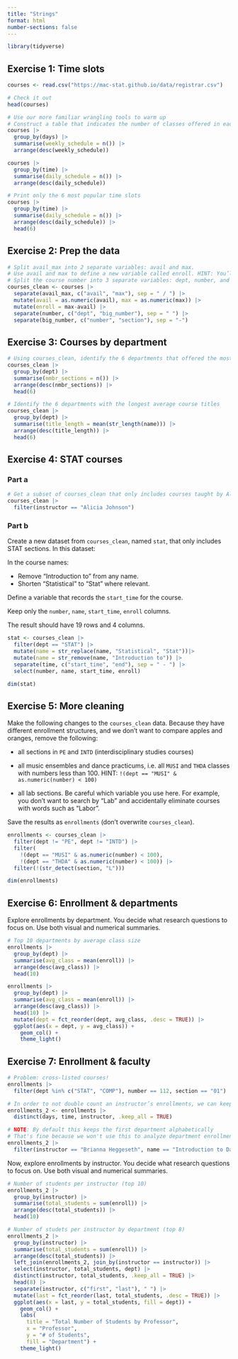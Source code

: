 ```yaml
---
title: "Strings"
format: html
number-sections: false
---
```


```r
library(tidyverse)
```


## Exercise 1: Time slots

```r
courses <- read.csv("https://mac-stat.github.io/data/registrar.csv")

# Check it out
head(courses)
```

```r
# Use our more familiar wrangling tools to warm up
# Construct a table that indicates the number of classes offered in each day/time slot
courses |>
  group_by(days) |>
  summarise(weekly_schedule = n()) |>
  arrange(desc(weekly_schedule))

courses |>
  group_by(time) |>
  summarise(daily_schedule = n()) |>
  arrange(desc(daily_schedule))

# Print only the 6 most popular time slots
courses |>
  group_by(time) |>
  summarise(daily_schedule = n()) |>
  arrange(desc(daily_schedule)) |>
  head(6)
```

## Exercise 2: Prep the data

```r
# Split avail_max into 2 separate variables: avail and max.
# Use avail and max to define a new variable called enroll. HINT: You’ll need as.numeric()
# Split the course number into 3 separate variables: dept, number, and section. HINT: You can use separate() to split a variable into 3, not just 2 new variables.
courses_clean <- courses |>
  separate(avail_max, c("avail", "max"), sep = " / ") |>
  mutate(avail = as.numeric(avail), max = as.numeric(max)) |>
  mutate(enroll = max-avail) |>
  separate(number, c("dept", "big_number"), sep = " ") |>
  separate(big_number, c("number", "section"), sep = "-")
```

## Exercise 3: Courses by department

```r
# Using courses_clean, identify the 6 departments that offered the most sections
courses_clean |>
  group_by(dept) |>
  summarise(nmbr_sections = n()) |>
  arrange(desc(nmbr_sections)) |>
  head(6)

# Identify the 6 departments with the longest average course titles
courses_clean |>
  group_by(dept) |>
  summarise(title_length = mean(str_length(name))) |>
  arrange(desc(title_length)) |>
  head(6)
```

## Exercise 4: STAT courses

### Part a

```r
# Get a subset of courses_clean that only includes courses taught by Alicia Johnson.
courses_clean |>
  filter(instructor == "Alicia Johnson")
```

### Part b
Create a new dataset from `courses_clean`, named `stat`, that only includes STAT sections. In this dataset:

In the course names:

 - Remove “Introduction to” from any name.
 - Shorten “Statistical” to “Stat” where relevant.

Define a variable that records the `start_time` for the course.

Keep only the `number`, `name`, `start_time`, `enroll` columns.

The result should have 19 rows and 4 columns.

```r
stat <- courses_clean |>
  filter(dept == "STAT") |>
  mutate(name = str_replace(name, "Statistical", "Stat"))|>
  mutate(name = str_remove(name, "Introduction to")) |>
  separate(time, c("start_time", "end"), sep = " - ") |>
  select(number, name, start_time, enroll)

dim(stat)
```

## Exercise 5: More cleaning

Make the following changes to the `courses_clean` data. Because they have different enrollment structures, and we don’t want to compare apples and oranges, remove the following:

 - all sections in `PE` and `INTD` (interdisciplinary studies courses)

 - all music ensembles and dance practicums, i.e. all `MUSI` and `THDA` classes with numbers less than 100. HINT: `!(dept == "MUSI" & as.numeric(number) < 100)`

 - all lab sections. Be careful which variable you use here. For example, you don’t want to search by “Lab” and accidentally eliminate courses with words such as “Labor”.

Save the results as `enrollments` (don’t overwrite `courses_clean`).

```r
enrollments <- courses_clean |>
  filter(dept != "PE", dept != "INTD") |>
  filter(
    !(dept == "MUSI" & as.numeric(number) < 100), 
    !(dept == "THDA" & as.numeric(number) < 100)) |>
  filter(!(str_detect(section, "L")))

dim(enrollments)
```

## Exercise 6: Enrollment & departments

Explore enrollments by department. You decide what research questions to focus on. Use both visual and numerical summaries.

```r
# Top 10 departments by average class size
enrollments |>
  group_by(dept) |>
  summarise(avg_class = mean(enroll)) |>
  arrange(desc(avg_class)) |>
  head(10)

enrollments |>
  group_by(dept) |>
  summarise(avg_class = mean(enroll)) |>
  arrange(desc(avg_class)) |>
  head(10) |>
  mutate(dept = fct_reorder(dept, avg_class, .desc = TRUE)) |>
  ggplot(aes(x = dept, y = avg_class)) +
    geom_col() +
    theme_light()
```

## Exercise 7: Enrollment & faculty

```r
# Problem: cross-listed courses!
enrollments |>
  filter(dept %in% c("STAT", "COMP"), number == 112, section == "01")
```

```r
# In order to not double count an instructor’s enrollments, we can keep only the courses that have distinct() combinations of days, time, instructor values
enrollments_2 <- enrollments |>
  distinct(days, time, instructor, .keep_all = TRUE)

# NOTE: By default this keeps the first department alphabetically
# That's fine because we won't use this to analyze department enrollments!
enrollments_2 |>
  filter(instructor == "Brianna Heggeseth", name == "Introduction to Data Science")
```
Now, explore enrollments by instructor. You decide what research questions to focus on. Use both visual and numerical summaries.

```r
# Number of students per instructor (top 10)
enrollments_2 |>
  group_by(instructor) |>
  summarise(total_students = sum(enroll)) |>
  arrange(desc(total_students)) |>
  head(10)

# Number of studets per instructor by department (top 8)
enrollments_2 |>
  group_by(instructor) |>
  summarise(total_students = sum(enroll)) |>
  arrange(desc(total_students)) |>
  left_join(enrollments_2, join_by(instructor == instructor)) |>
  select(instructor, total_students, dept) |>
  distinct(instructor, total_students, .keep_all = TRUE) |>
  head(8) |>
  separate(instructor, c("first", "last"), " ") |>
  mutate(last = fct_reorder(last, total_students, .desc = TRUE)) |>
  ggplot(aes(x = last, y = total_students, fill = dept)) +
    geom_col() + 
    labs(
      title = "Total Number of Students by Professor", 
      x = "Professor", 
      y = "# of Students", 
      fill = "Department") +
    theme_light()
```

